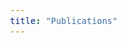 ```yaml
---
title: "Publications"
---
```


<style type="text/css">
body{ /* Normal  */
      font-size: 16px;
  }
}
</style>


[](EarthCube2018poster_imagery_redacted.pdf)
